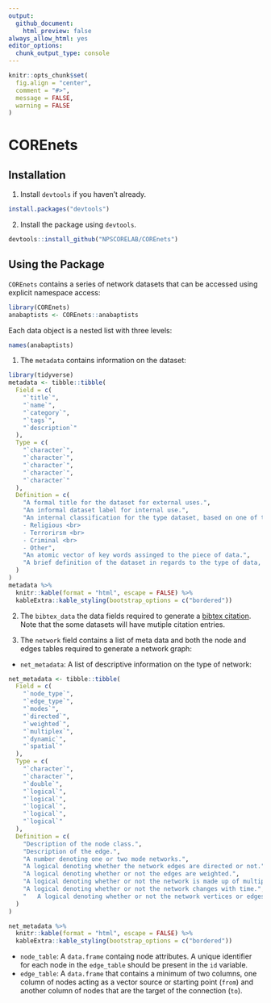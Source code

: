 ```yaml
---
output: 
  github_document:
    html_preview: false
always_allow_html: yes
editor_options: 
  chunk_output_type: console
---
```


```r
knitr::opts_chunk$set(
  fig.align = "center",
  comment = "#>",
  message = FALSE,
  warning = FALSE
)
```

# COREnets

## Installation

  1. Install `devtools` if you haven't already.

```r
install.packages("devtools")
```

  2. Install the package using `devtools`.
  
```r
devtools::install_github("NPSCORELAB/COREnets")
```

## Using the Package

`COREnets` contains a series of network datasets that can be accessed using explicit namespace access:

```r
library(COREnets)
anabaptists <- COREnets::anabaptists
```

Each data object is a nested list with three levels:

```r
names(anabaptists)
```

  1. The `metadata` contains information on the dataset:
  
```r
library(tidyverse)
metadata <- tibble::tibble(
  Field = c(
    "`title`",
    "`name`",
    "`category`",
    "`tags`",
    "`description`"
  ),
  Type = c(
    "`character`",
    "`character`",
    "`character`",
    "`character`",
    "`character`"
  ),
  Definition = c(
    "A formal title for the dataset for external uses.",
    "An informal dataset label for internal use.",
    "An internal classification for the type dataset, based on one of the following: <br>
    - Religious <br>
    - Terrorirsm <br>
    - Criminal <br>
    - Other",
    "An atomic vector of key words assinged to the piece of data.",
    "A brief definition of the dataset in regards to the type of data, collection, etc."
  )
)
metadata %>%
  knitr::kable(format = "html", escape = FALSE) %>%
  kableExtra::kable_styling(bootstrap_options = c("bordered"))
```
  2. The `bibtex_data` the data fields required to generate a [bibtex citation](https://verbosus.com/bibtex-style-examples.html). Note that the some datasets will have mutiple citation entries.
  
  3. The `network` field contains a list of meta data and both the node and edges tables required to generate a network graph:
  * `net_metadata`: A list of descriptive information on the type of network:

```r
net_metadata <- tibble::tibble(
  Field = c(
    "`node_type`",
    "`edge_type`",
    "`modes`",
    "`directed`",
    "`weighted`",
    "`multiplex`",
    "`dynamic`",
    "`spatial`"
  ),
  Type = c(
    "`character`",
    "`character`",
    "`double`",
    "`logical`",
    "`logical`",
    "`logical`",
    "`logical`",
    "`logical`"
  ),
  Definition = c(
    "Description of the node class.",
    "Description of the edge.",
    "A number denoting one or two mode networks.",
    "A logical denoting whether the network edges are directed or not.",
    "A logical denoting whether or not the edges are weighted.",
    "A logical denoting whether or not the network is made up of multiple layers.",
    "A logical denoting whether or not the network changes with time.",
    "	A logical denoting whether or not the network vertices or edges are associated with a geographic feature."
  )
)

net_metadata %>%
  knitr::kable(format = "html", escape = FALSE) %>%
  kableExtra::kable_styling(bootstrap_options = c("bordered"))
```
  - `node_table`: A `data.frame` containg node attributes. A unique identifier for each node in the `edge_table` should be present in the `id` variable. 
  - `edge_table`: A `data.frame` that contains a minimum of two columns, one column of nodes acting as a vector source or starting point (`from`) and another column of nodes that are the target of the connection (`to`).